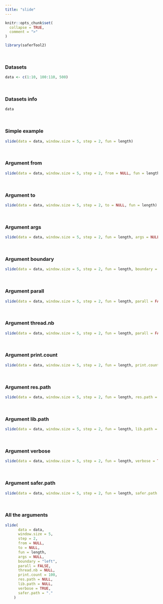 ---
title: "slide"
---

```{r, include = FALSE}
knitr::opts_chunk$set(
  collapse = TRUE,
  comment = ">"
)
```

```{r setup}
library(saferTool2)
```
<br>

### Datasets

```{r}
data <- c(1:10, 100:110, 500)
```
<br>

### Datasets info

```{r}
data
```
<br>


### Simple example
```{r}
slide(data = data, window.size = 5, step = 2, fun = length)
```
<br>

### Argument from
```{r}
slide(data = data, window.size = 5, step = 2, from = NULL, fun = length)
```
<br>

### Argument to
```{r}
slide(data = data, window.size = 5, step = 2, to = NULL, fun = length)
```
<br>


### Argument args
```{r}
slide(data = data, window.size = 5, step = 2, fun = length, args = NULL)
```
<br>

### Argument boundary
```{r}
slide(data = data, window.size = 5, step = 2, fun = length, boundary = "left")
```
<br>

### Argument parall
```{r}
slide(data = data, window.size = 5, step = 2, fun = length, parall = FALSE)
```
<br>

### Argument thread.nb
```{r}
slide(data = data, window.size = 5, step = 2, fun = length, parall = FALSE, thread.nb = NULL)
```
<br>

### Argument print.count
```{r}
slide(data = data, window.size = 5, step = 2, fun = length, print.count = 100)
```
<br>

### Argument res.path
```{r}
slide(data = data, window.size = 5, step = 2, fun = length, res.path = NULL)
```
<br>


### Argument lib.path
```{r}
slide(data = data, window.size = 5, step = 2, fun = length, lib.path = NULL)
```
<br>


### Argument verbose
```{r}
slide(data = data, window.size = 5, step = 2, fun = length, verbose = TRUE)
```
<br>

### Argument safer.path
```{r}
slide(data = data, window.size = 5, step = 2, fun = length, safer.path = ".")
```
<br>

### All the arguments
```{r}
slide(
      data = data,
      window.size = 5,
      step = 2,
      from = NULL,
      to = NULL,
      fun = length,
      args = NULL,
      boundary = "left",
      parall = FALSE,
      thread.nb = NULL,
      print.count = 100,
      res.path = NULL,
      lib.path = NULL,
      verbose = TRUE,
      safer.path = "."
    )
```


